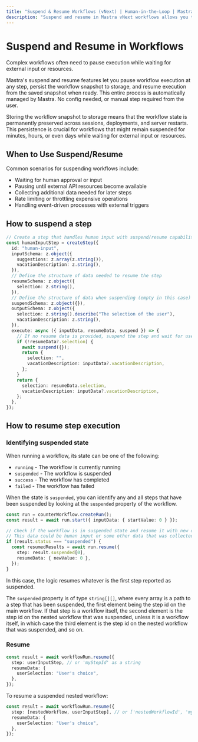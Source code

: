 ```yaml
---
title: "Suspend & Resume Workflows (vNext) | Human-in-the-Loop | Mastra Docs"
description: "Suspend and resume in Mastra vNext workflows allows you to pause execution while waiting for external input or resources."
---
```


# Suspend and Resume in Workflows

Complex workflows often need to pause execution while waiting for external input or resources.

Mastra's suspend and resume features let you pause workflow execution at any step, persist the workflow snapshot to storage, and resume execution from the saved snapshot when ready.
This entire process is automatically managed by Mastra. No config needed, or manual step required from the user.

Storing the workflow snapshot to storage means that the workflow state is permanently preserved across sessions, deployments, and server restarts. This persistence is crucial for workflows that might remain suspended for minutes, hours, or even days while waiting for external input or resources.

## When to Use Suspend/Resume

Common scenarios for suspending workflows include:

- Waiting for human approval or input
- Pausing until external API resources become available
- Collecting additional data needed for later steps
- Rate limiting or throttling expensive operations
- Handling event-driven processes with external triggers

## How to suspend a step

```typescript
// Create a step that handles human input with suspend/resume capabilities
const humanInputStep = createStep({
  id: "human-input",
  inputSchema: z.object({
    suggestions: z.array(z.string()),
    vacationDescription: z.string(),
  }),
  // Define the structure of data needed to resume the step
  resumeSchema: z.object({
    selection: z.string(),
  }),
  // Define the structure of data when suspending (empty in this case)
  suspendSchema: z.object({}),
  outputSchema: z.object({
    selection: z.string().describe("The selection of the user"),
    vacationDescription: z.string(),
  }),
  execute: async ({ inputData, resumeData, suspend }) => {
    // If no resume data is provided, suspend the step and wait for user input
    if (!resumeData?.selection) {
      await suspend({});
      return {
        selection: "",
        vacationDescription: inputData?.vacationDescription,
      };
    }
    return {
      selection: resumeData.selection,
      vacationDescription: inputData?.vacationDescription,
    };
  },
});
```

## How to resume step execution

### Identifying suspended state

When running a workflow, its state can be one of the following:

- `running` - The workflow is currently running
- `suspended` - The workflow is suspended
- `success` - The workflow has completed
- `failed` - The workflow has failed

When the state is `suspended`, you can identify any and all steps that have been suspended by looking at the `suspended` property of the workflow.

```typescript
const run = counterWorkflow.createRun();
const result = await run.start({ inputData: { startValue: 0 } });

// Check if the workflow is in suspended state and resume it with new data. 
// This data could be human input or some other data that was collected while the workflow was suspended.
if (result.status === "suspended") {
  const resumedResults = await run.resume({
    step: result.suspended[0],
    resumeData: { newValue: 0 },
  });
}
```

In this case, the logic resumes whatever is the first step reported as suspended.

The `suspended` property is of type `string[][]`, where every array is a path to a step that has been suspended, the first element being the step id on the main workflow. If that step is a workflow itself, the second element is the step id on the nested workflow that was suspended, unless it is a workflow itself, in which case the third element is the step id on the nested workflow that was suspended, and so on.

### Resume

```typescript
const result = await workflowRun.resume({
  step: userInputStep, // or 'myStepId' as a string
  resumeData: {
    userSelection: "User's choice",
  },
});
```

To resume a suspended nested workflow:

```typescript
const result = await workflowRun.resume({
  step: [nestedWorkflow, userInputStep], // or ['nestedWorkflowId', 'myStepId'] as a string array
  resumeData: {
    userSelection: "User's choice",
  },
});
```
